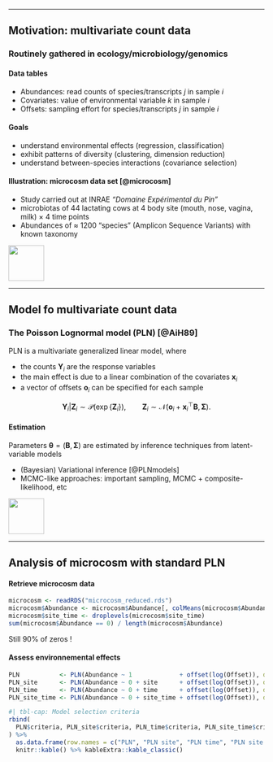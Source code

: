 
---

## Motivation: multivariate count data

### Routinely gathered in ecology/microbiology/genomics

#### Data tables

  - [Abundances]{.alert}: read counts of species/transcripts $j$ in sample $i$
  - [Covariates]{.alert}: value of environmental variable $k$ in sample $i$
  - [Offsets]{.alert}: sampling effort for species/transcripts $j$ in sample $i$

#### Goals

  - understand [environmental effects]{.alert} (regression, classification)
  - exhibit [patterns of diversity]{.alert} (clustering, dimension reduction)
  - understand [between-species interactions]{.alert} (covariance selection)

#### Illustration: microcosm data set [@microcosm]

- Study carried out at INRAE _"Domaine Expérimental du Pin"_
- [microbiotas]{.alert} of 44 lactating cows at 4 body [site]{.alert} (mouth, nose, vagina, milk) $\times$ 4 [time points]{.alert}
- Abundances of $\approx$ 1200 "species" (Amplicon Sequence Variants) with known taxonomy

::: footer
![](figs/vache4.jpg){height=70px}
:::

---

## Model fo multivariate count data

### The Poisson Lognormal model (PLN) [@AiH89]

PLN is a [multivariate generalized linear model]{.alert}, where 

- the counts $\mathbf{Y}_i$ are the response variables
- the main effect is due to a linear combination of the covariates $\mathbf{x}_i$
- a vector of offsets $\mathbf{o}_i$ can be specified for each sample

$$
\mathbf{Y}_i | \mathbf{Z}_i \sim \mathcal{P}\left(\exp\{\mathbf{Z}_i\}\right), \qquad \mathbf{Z}_i \sim \mathcal{N}({\mathbf{o}_i + \mathbf{x}_i^\top\mathbf{B}},\boldsymbol\Sigma).
$$

<!-- #### Properties: .small[.important[over-dispersion, arbitrary-signed covariances]] -->

<!-- - mean: $\mathbb{E}(Y_{ij}) =  \exp \left( o_{ij} + \mathbf{x}_i^\top {\mathbf{B}}_{\cdot j} + \sigma_{jj}/2\right) >  0$ -->
<!-- - variance: $\mathbb{V}(Y_{ij}) = \mathbb{E}(Y_{ij}) + \mathbb{E}(Y_{ij})^2 \left( e^{\sigma_{jj}} - 1 \right) > \mathbb{E}(Y_{ij})$ -->
<!-- - covariance: $\mathrm{Cov}(Y_{ij}, Y_{ik}) = \mathbb{E}(Y_{ij}) \mathbb{E}(Y_{ik}) \left( e^{\sigma_{jk}} - 1 \right).$ -->

#### Estimation 

Parameters $\mathbf{\theta} = (\mathbf{B}, \boldsymbol\Sigma)$ are estimated by inference techniques from latent-variable models

- (Bayesian) Variational inference [@PLNmodels]
- MCMC-like approaches: important sampling, MCMC + composite-likelihood, etc

::: footer
![](figs/vache10.jpg){height=70px}
:::

---

## Analysis of microcosm with standard PLN {background-image="figs/vache9.jpg" background-size=cover background-opacity=0.2}

#### Retrieve microcosm data

```r
microcosm <- readRDS("microcosm_reduced.rds")
microcosm$Abundance <- microcosm$Abundance[, colMeans(microcosm$Abundance > 0) > 0.05]
microcosm$site_time <- droplevels(microcosm$site_time)
sum(microcosm$Abundance == 0) / length(microcosm$Abundance)
```

Still 90% of zeros !

#### Assess environnemental effects

```r
PLN           <- PLN(Abundance ~ 1             + offset(log(Offset)), data = microcosm)
PLN_site      <- PLN(Abundance ~ 0 + site      + offset(log(Offset)), data = microcosm)
PLN_time      <- PLN(Abundance ~ 0 + time      + offset(log(Offset)), data = microcosm)
PLN_site_time <- PLN(Abundance ~ 0 + site_time + offset(log(Offset)), data = microcosm)
```

```r
#| tbl-cap: Model selection criteria
rbind(
  PLN$criteria, PLN_site$criteria, PLN_time$criteria, PLN_site_time$criteria
) %>%
  as.data.frame(row.names = c("PLN", "PLN site", "PLN time", "PLN site * time")) %>%
  knitr::kable() %>% kableExtra::kable_classic()
```
